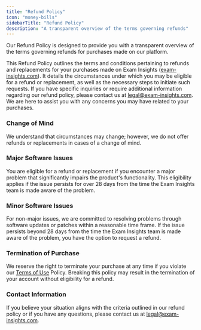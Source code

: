 ```yaml
---
title: "Refund Policy"
icon: "money-bills"
sidebarTitle: "Refund Policy"
description: "A transparent overview of the terms governing refunds"
---
```


Our Refund Policy is designed to provide you with a transparent overview of the terms governing refunds for purchases made on our platform.

This Refund Policy outlines the terms and conditions pertaining to refunds and replacements for your purchases made on Exam Insights ([exam-insights.com](https://exam-insights.com)). It details the circumstances under which you may be eligible for a refund or replacement, as well as the necessary steps to initiate such requests. If you have specific inquiries or require additional information regarding our refund policy, please contact us at [legal@exam-insights.com](mailto:legal@exam-insights.com). We are here to assist you with any concerns you may have related to your purchases.

### Change of Mind

We understand that circumstances may change; however, we do not offer refunds or replacements in cases of a change of mind.

### Major Software Issues

You are eligible for a refund or replacement if you encounter a major problem that significantly impairs the product's functionality. This eligibility applies if the issue persists for over 28 days from the time the Exam Insights team is made aware of the problem.

### Minor Software Issues

For non-major issues, we are committed to resolving problems through software updates or patches within a reasonable time frame. If the issue persists beyond 28 days from the time the Exam Insights team is made aware of the problem, you have the option to request a refund.

### Termination of Purchase

We reserve the right to terminate your purchase at any time if you violate our [Terms of Use](/policies/terms_of_use) Policy. Breaking this policy may result in the termination of your account without eligibility for a refund.

### Contact Information

If you believe your situation aligns with the criteria outlined in our refund policy or if you have any questions, please contact us at [legal@exam-insights.com](mailto:legal@exam-insights.com).